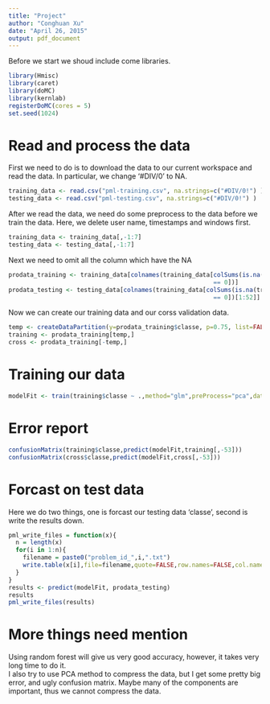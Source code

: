 ```yaml
---
title: "Project"
author: "Conghuan Xu"
date: "April 26, 2015"
output: pdf_document
---
```

Before we start we shoud include come libraries.
```r
library(Hmisc)
library(caret)
library(doMC)
library(kernlab)
registerDoMC(cores = 5)
set.seed(1024)
```
# Read and process the data
First we need to do is to download the data to our current workspace and read the data. In particular, we change '#DIV/0' to NA.
```r
training_data <- read.csv("pml-training.csv", na.strings=c("#DIV/0!") )
testing_data <- read.csv("pml-testing.csv", na.strings=c("#DIV/0!") )
```
After we read the data, we need do some preprocess to the data before we train the data. 
Here, we delete user name, timestamps and windows first.
```r
training_data <- training_data[,-1:7]
testing_data <- testing_data[,-1:7]
```
Next we need to omit all the column which have the NA
```r
prodata_training <- training_data[colnames(training_data[colSums(is.na(training_data)) 
                                                         == 0])]
prodata_testing <- testing_data[colnames(training_data[colSums(is.na(training_data)) 
                                                         == 0])[1:52]]
```
Now we can create our training data and our corss validation data.
```r
temp <- createDataPartition(y=prodata_training$classe, p=0.75, list=FALSE )
training <- prodata_training[temp,]
cross <- prodata_training[-temp,]
```

# Training our data
```r
modelFit <- train(training$classe ~ .,method="glm",preProcess="pca",data=training[,-53])
```

# Error report
```r
confusionMatrix(training$classe,predict(modelFit,training[,-53]))
confusionMatrix(cross$classe,predict(modelFit,cross[,-53]))
```

# Forcast on test data
Here we do two things, one is forcast our testing data 'classe', second is write the results down.
```r
pml_write_files = function(x){
  n = length(x)
  for(i in 1:n){
    filename = paste0("problem_id_",i,".txt")
    write.table(x[i],file=filename,quote=FALSE,row.names=FALSE,col.names=FALSE)
  }
}
results <- predict(modelFit, prodata_testing)
results
pml_write_files(results)
```

# More things need mention
Using random forest will give us very good accuracy, however, it takes very long time to do it.  
I also try to use PCA method to compress the data, but I get some pretty big error, and ugly confusion matrix. Maybe many of the components are important, thus we cannot compress the data.